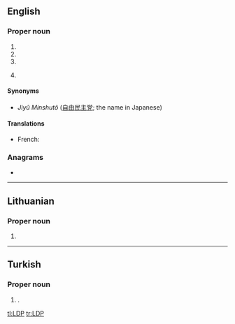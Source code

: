 ==English==

===Proper noun===
{{en-proper noun}}

# {{w|Linux Documentation Project}}
# {{w|Liberal Democratic Party}}
# {{w|Label Distribution Protocol}}
# {{w|Lingwa de Planeta}} {{gloss|language}}

====Synonyms====
* {{qualifier|Liberal Democratic Party of Japan}} ''Jiyû Minshutô'' ([[自由]][[民主]][[党]]; the name in Japanese)

====Translations====
{{trans-top|Liberal Democratic Party of Japan}}
* French: {{t|fr|PLD|m}}
{{trans-mid}}
{{trans-bottom}}

===Anagrams===
* {{l|en|PLD}}

----

==Lithuanian==
===Proper noun===
{{lt-proper noun|f}}

# {{abbreviation of|{{w|Order and Justice|Liberalų Demokratų Partija}}|lang=lt}}

----

==Turkish==

===Proper noun===
{{head|tr|proper noun}}

# {{lb|tr|politics}} {{initialism of|Liberal Demokrat Parti|lang=tr|nodot=1}} {{gloss|Liberal Democratic Party}}.

[[tl:LDP]]
[[tr:LDP]]